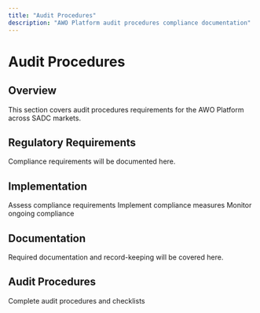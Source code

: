 ```yaml
---
title: "Audit Procedures"
description: "AWO Platform audit procedures compliance documentation"
---
```


# Audit Procedures

## Overview

<Info>
This section covers audit procedures requirements for the AWO Platform across SADC markets.
</Info>

## Regulatory Requirements

Compliance requirements will be documented here.

## Implementation

<Steps>
  <Step title="Assessment">
    Assess compliance requirements
  </Step>
  <Step title="Implementation">
    Implement compliance measures
  </Step>
  <Step title="Monitoring">
    Monitor ongoing compliance
  </Step>
</Steps>

## Documentation

Required documentation and record-keeping will be covered here.

## Audit Procedures

<Card title="Audit Checklist" href="/compliance/audit-procedures">
  Complete audit procedures and checklists
</Card>
